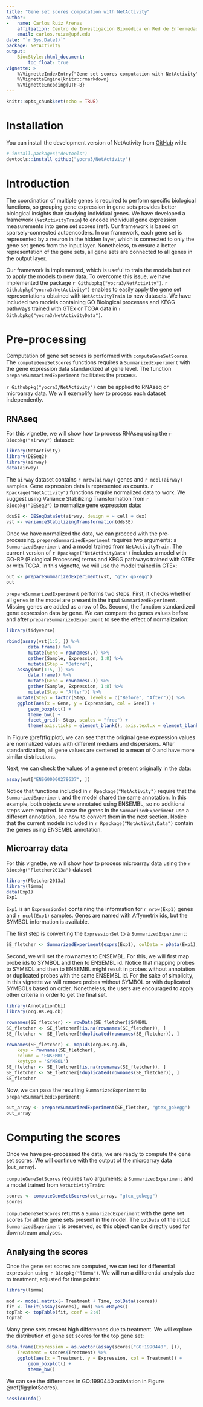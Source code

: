 ```yaml
---
title: "Gene set scores computation with NetActivity"
author: 
-   name: Carlos Ruiz Arenas
    affiliation: Centro de Investigación Biomédica en Red de Enfermedades Raras (CIBERER), Barcelona, Spain
    email: carlos.ruiza@upf.edu
date: "`r Sys.Date()`"
package: NetActivity
output: 
    BiocStyle::html_document:
        toc_float: true
vignette: >
    %\VignetteIndexEntry{"Gene set scores computation with NetActivity"}
    %\VignetteEngine{knitr::rmarkdown}
    %\VignetteEncoding{UTF-8}
---
```


```r
knitr::opts_chunk$set(echo = TRUE)
```

# Installation

You can install the development version of NetActivity from [GitHub](https://github.com/) with:

```r
# install.packages("devtools")
devtools::install_github("yocra3/NetActivity")
```

# Introduction

The coordination of multiple genes is required to perform specific biological functions, so grouping gene expression in gene sets provides better biological insights than studying individual genes. We have developed a framework (`NetActivityTrain`) to encode individual gene expression measurements into gene set scores (ref). Our framework is based on sparsely-connected autoencoders. In our framework, each gene set is represented by a neuron in the hidden layer, which is connected to only the gene set genes from the input layer. Nonetheless, to ensure a better representation of the gene sets, all gene sets are connected to all genes in the output layer.

Our framework is implemented, which is useful to train the models but not to apply the models to new data. To overcome this issue, we have implemented the package `r Githubpkg("yocra3/NetActivity")`. `r Githubpkg("yocra3/NetActivity")` enables to easily apply the gene set representations obtained with `NetActivityTrain` to new datasets. We have included two models containing GO Biological processes and KEGG pathways trained with GTEx or TCGA data in `r Githubpkg("yocra3/NetActivityData")`.

# Pre-processing

Computation of gene set scores is performed with `computeGeneSetScores`. The `computeGeneSetScores` functions requires a `SummarizedExperiment` with the gene expression data standardized at gene level. The function `prepareSummarizedExperiment` facilitates the process.

`r Githubpkg("yocra3/NetActivity")` can be applied to RNAseq or microarray data. We will exemplify how to process each dataset independently.

## RNAseq

For this vignette, we will show how to process RNAseq using the `r Biocpkg("airway")` dataset:

```r
library(NetActivity)
library(DESeq2)
library(airway)
data(airway)
```

The `airway` dataset contains `r nrow(airway)` genes and `r ncol(airway)` samples. Gene expression data is represented as counts. `r Rpackage("NetActivity")` functions require normalized data to work. We suggest using Variance Stabilizing Transformation from `r Biocpkg("DESeq2")` to normalize gene expression data:

```r
ddsSE <- DESeqDataSet(airway, design = ~ cell + dex)
vst <- varianceStabilizingTransformation(ddsSE)
```

Once we have normalized the data, we can proceed with the pre-processing. `prepareSummarizedExperiment` requires two arguments: a `SummarizedExperiment` and a model trained from `NetActivityTrain`. The current version of `r Rpackage("NetActivityData")` includes a model with GO-BP (Biological Processes) terms and KEGG pathways trained with GTEx or with TCGA. In this vignette, we will use the model trained in GTEx:

```r
out <- prepareSummarizedExperiment(vst, "gtex_gokegg")
out
```

`prepareSummarizedExperiment` performs two steps. First, it checks whether all genes in the model are present in the input `SummarizedExperiment`. Missing genes are added as a row of 0s. Second, the function standardized gene expression data by gene. We can compare the genes values before and after `prepareSummarizedExperiment` to see the effect of normalization:

```r
library(tidyverse)
```

```r
rbind(assay(vst[1:5, ]) %>%
        data.frame() %>%
        mutate(Gene = rownames(.)) %>%
        gather(Sample, Expression, 1:8) %>%
        mutate(Step = "Before"),
    assay(out[1:5, ]) %>%
        data.frame() %>%
        mutate(Gene = rownames(.)) %>%
        gather(Sample, Expression, 1:8) %>%
        mutate(Step = "After")) %>%
    mutate(Step = factor(Step, levels = c("Before", "After"))) %>%
    ggplot(aes(x = Gene, y = Expression, col = Gene)) +
        geom_boxplot() +
        theme_bw() +
        facet_grid(~ Step, scales = "free") +
        theme(axis.ticks = element_blank(), axis.text.x = element_blank())        
```

In Figure \@ref(fig:plot), we can see that the original gene expression values are normalized values with different medians and dispersions. After standardization, all gene values are centered to a mean of 0 and have more similar distributions.

Next, we can check the values of a gene not present originally in the data:

```r
assay(out["ENSG00000278637", ]) 
```

Notice that functions included in `r Rpackage("NetActivity")` require that the `SummarizedExperiment` and the model shared the same annotation. In this example, both objects were annotated using ENSEMBL, so no additional steps were required. In case the genes in the `SummarizedExperiment` use a different annotation, see how to convert them in the next section. Notice that the current models included in `r Rpackage("NetActivityData")` contain the genes using ENSEMBL annotation.

## Microarray data

For this vignette, we will show how to process microarray data using the `r Biocpkg("Fletcher2013a")` dataset:

```r
library(Fletcher2013a)
library(limma)
data(Exp1)
Exp1
```

`Exp1` is an `ExpressionSet` containing the information for `r nrow(Exp1)` genes and `r ncol(Exp1)` samples. Genes are named with Affymetrix ids, but the SYMBOL information is available.

The first step is converting the `ExpressionSet` to a `SummarizedExperiment`:

```r
SE_fletcher <- SummarizedExperiment(exprs(Exp1), colData = pData(Exp1), rowData = fData(Exp1))
```

Second, we will set the rownames to ENSEMBL. For this, we will first map probe ids to SYMBOL and then to ENSEMBL id. Notice that mapping probes to SYMBOL and then to ENSEMBL might result in probes without annotation or duplicated probes with the same ENSEMBL id. For the sake of simplicity, in this vignette we will remove probes without SYMBOL or with duplicated SYMBOLs based on order. Nonetheless, the users are encouraged to apply other criteria in order to get the final set. 

```r
library(AnnotationDbi)
library(org.Hs.eg.db)
```

```r
rownames(SE_fletcher) <- rowData(SE_fletcher)$SYMBOL
SE_fletcher <- SE_fletcher[!is.na(rownames(SE_fletcher)), ]
SE_fletcher <- SE_fletcher[!duplicated(rownames(SE_fletcher)), ]

rownames(SE_fletcher) <- mapIds(org.Hs.eg.db,
    keys = rownames(SE_fletcher),
    column = 'ENSEMBL',
    keytype = 'SYMBOL')
SE_fletcher <- SE_fletcher[!is.na(rownames(SE_fletcher)), ]
SE_fletcher <- SE_fletcher[!duplicated(rownames(SE_fletcher)), ]
SE_fletcher
```

Now, we can pass the resulting `SummarizedExperiment` to `prepareSummarizedExperiment`:

```r
out_array <- prepareSummarizedExperiment(SE_fletcher, "gtex_gokegg")
out_array
```

# Computing the scores

Once we have pre-processed the data, we are ready to compute the gene set scores. We will continue with the output of the microarray data (`out_array`).

`computeGeneSetScores` requires two arguments: a `SummarizedExperiment` and a model trained from `NetActivityTrain`:

```r
scores <- computeGeneSetScores(out_array, "gtex_gokegg")
scores
```

`computeGeneSetScores` returns a `SummarizedExperiment` with the gene set scores for all the gene sets present in the model. The `colData` of the input `SummarizedExperiment` is preserved, so this object can be directly used for downstream analyses.

## Analysing the scores

Once the gene set scores are computed, we can test for differential expression using `r Biocpkg("limma")`. We will run a differential analysis due to treatment, adjusted for time points:

```r
library(limma)

mod <- model.matrix(~ Treatment + Time, colData(scores))
fit <- lmFit(assay(scores), mod) %>% eBayes()
topTab <- topTable(fit, coef = 2:4)
topTab
```

Many gene sets present high differences due to treatment. We will explore the distribution of gene set scores for the top gene set:

```r
data.frame(Expression = as.vector(assay(scores["GO:1990440", ])),
    Treatment = scores$Treatment) %>%
    ggplot(aes(x = Treatment, y = Expression, col = Treatment)) +
        geom_boxplot() +
        theme_bw()       
```


We can see the differences in GO:1990440 activiation in Figure \@ref(fig:plotScores). 

```r
sessionInfo()
```

